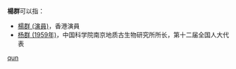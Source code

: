 '''楊群'''可以指：
* [[楊群_(演員)|楊群 (演員)]]，香港演員
* [[杨群_(1959年)|杨群 (1959年)]]，中国科学院南京地质古生物研究所所长，第十二届全国人大代表

{{disambig}}

[[Category:二字杨姓人名消歧义|qun]]